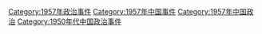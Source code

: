 [[Category:1957年政治事件|Category:1957年政治事件]]
[[Category:1957年中国事件|Category:1957年中国事件]]
[[Category:1957年中国政治|Category:1957年中国政治]]
[[Category:1950年代中国政治事件|Category:1950年代中国政治事件]]